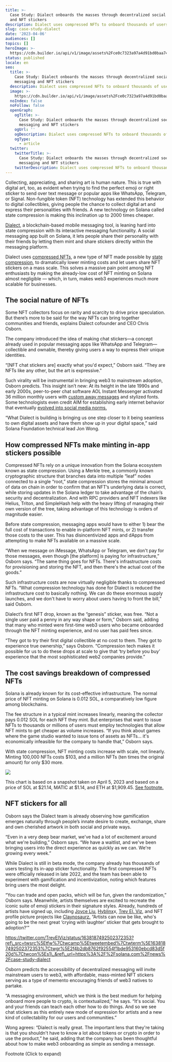 ```yaml
---
title: >-
  Case Study: Dialect onboards the masses through decentralized social messaging
  and NFT stickers
description: Dialect uses compressed NFTs to onboard thousands of users for free.
slug: case-study-dialect
date: '2023-04-06'
audiences: []
topics: []
heroImage: >-
  https://cdn.builder.io/api/v1/image/assets%2Fce0c7323a97a4d91bd0baa7490ec9139%2F9fc613df6f194ba9889f32e8b2aec591
status: published
locale: en
seo:
  title: >-
    Case Study: Dialect onboards the masses through decentralized social
    messaging and NFT stickers
  description: Dialect uses compressed NFTs to onboard thousands of users for free.
  image: >-
    https://cdn.builder.io/api/v1/image/assets%2Fce0c7323a97a4d91bd0baa7490ec9139%2F9fc613df6f194ba9889f32e8b2aec591
  noIndex: false
  noFollow: false
  openGraph:
    ogTitle: >-
      Case Study: Dialect onboards the masses through decentralized social
      messaging and NFT stickers
    ogUrl: ''
    ogDescription: Dialect uses compressed NFTs to onboard thousands of users for free.
    ogType:
      - article
  twitter:
    twitterTitle: >-
      Case Study: Dialect onboards the masses through decentralized social
      messaging and NFT stickers
    twitterDescription: Dialect uses compressed NFTs to onboard thousands of users for free.
---
```


Collecting, appreciating, and sharing art is human nature. This is true with digital art, too, as evident when trying to find the perfect emoji or right sticker to send over text message or popular apps like WhatsApp, Telegram, or Signal. Non-fungible token (NFT) technology has extended this behavior to digital collectibles, giving people the chance to collect digital art and express their personalities with friends. A new technology on Solana called state compression is making this inclination up to 2000 times cheaper.

[Dialect](https://www.dialect.to/?ref=solana.ghost.io), a blockchain-based mobile messaging tool, is leaning hard into state compression with its interactive messaging functionality. A social messaging app built on Solana, it lets people share their personality with their friends by letting them mint and share stickers directly within the messaging platform.

Dialect uses [compressed NFTs](https://solana.com/news/how-to-use-compressed-nfts-on-solana?ref=solana.ghost.io), a new type of NFT made possible by [state compression](https://solana.com/news/state-compression-compressed-nfts-solana?ref=solana.ghost.io), to dramatically lower minting costs and let users share NFT stickers on a mass scale. This solves a massive pain point among NFT enthusiasts by making the already-low cost of NFT minting on Solana almost negligible — which, in turn, makes web3 experiences much more scalable for businesses.

## **The social nature of NFTs**

Some NFT collectors focus on rarity and scarcity to drive price speculation. But there’s more to be said for the way NFTs can bring together communities and friends, explains Dialect cofounder and CEO Chris Osborn.

The company introduced the idea of making chat stickers—a concept already used in popular messaging apps like WhatsApp and Telegram—collectible and ownable, thereby giving users a way to express their unique identities.

“\[NFT chat stickers are\] exactly what you'd expect,” Osborn said. “They are NFTs like any other, but the art is expressive."

Such virality will be instrumental in bringing web3 to mainstream adoption, Osborn predicts. This insight isn’t new: At its height in the late 1990s and early 2000s, peer-to-peer chat software AOL Instant Messenger activated 36 million monthly users with [custom away messages](https://www.smithsonianmag.com/innovation/in-25-years-since-its-launch-aol-instant-messenger-has-never-been-away-180980086/?ref=solana.ghost.io) and stylized fonts. Some technologists even credit AIM for establishing early internet behavior that eventually [evolved into social media norms.](https://www.technologyreview.com/2017/12/14/67582/aol-instant-messenger-made-social-media-what-it-is-today/?ref=solana.ghost.io)

“What Dialect is building is bringing us one step closer to it being seamless to own digital assets and have them show up in your digital space,” said Solana Foundation technical lead Jon Wong.

## **How compressed NFTs make minting in-app stickers possible**

Compressed NFTs rely on a unique innovation from the Solana ecosystem known as state compression. Using a Merkle tree, a commonly known cryptographic structure that branches data into multiple “leaf” nodes connected to a single “root,” state compression stores the minimal amount of data on chain in order to confirm that an NFT’s underlying data is correct, while storing updates in the Solana ledger to take advantage of the chain’s security and decentralization. And with RPC providers and NFT indexers like Helius, Triton, and SimpleHash help with the heavy lifting of managing their own version of the tree, taking advantage of this technology is orders of magnitude easier.

Before state compression, messaging apps would have to either 1) bear the full cost of transactions to enable in-platform NFT mints, or 2) transfer those costs to the user. This has disincentivized apps and dApps from attempting to make NFTs available on a massive scale.

“When we message on iMessage, WhatsApp or Telegram, we don't pay for those messages, even though \[the platform\] is paying for infrastructure,” Osborn says. “The same thing goes for NFTs. There's infrastructure costs for provisioning and storing the NFT, and then there's the actual cost of the goods.”

Such infrastructure costs are now virtually negligible thanks to compressed NFTs. “What compression technology has done for Dialect is reduced the infrastructure cost to basically nothing. We can do these enormous supply launches, and we don't have to worry about users having to front the bill,” said Osborn.

Dialect’s first NFT drop, known as the “genesis” sticker, was free. “Not a single user paid a penny in any way shape or form,” Osborn said, adding that many who minted were first-time web3 users who became onboarded through the NFT minting experience, and no user has paid fees since.

“They got to try their first digital collectible at no cost to them. They got to experience true ownership,” says Osborn. “Compression tech makes it possible for us to do these drops at scale to give that ‘try before you buy’ experience that the most sophisticated web2 companies provide.”

## **The cost savings breakdown of compressed NFTs**

Solana is already known for its cost-effective infrastructure. The normal price of NFT minting on Solana is 0.012 SOL, a comparatively low figure among blockchains.

The fee structure in a typical mint increases linearly, meaning the collector pays 0.012 SOL for each NFT they mint. But enterprises that want to issue NFTs to thousands or millions of users must employ technologies that allow NFT mints to get cheaper as volume increases. “If you think about games where the game studio wanted to issue tons of assets as NFTs… it's economically infeasible for the company to handle that,” Osborn says.

With state compression, NFT minting costs increase with scale, not linearly. Minting 100,000 NFTs costs $103, and a million NFTs (ten times the original amount) for only $30 more.

![](/case-study-dialect/image-1.png)

This chart is based on a snapshot taken on April 5, 2023 and based on a price of SOL at $21.14, MATIC at $1.14, and ETH at $1,909.45. [See footnote.](https://solana.com/news/case-study-dialect#fn)

## **NFT stickers for all**

Osborn says the Dialect team is already observing how gamification emerges naturally through people’s innate desire to create, exchange, share and own cherished artwork in both social and private ways.

“Even in a very deep bear market, we've had a lot of excitement around what we're building,” Osborn says. “We have a waitlist, and we've been bringing users into the direct experience as quickly as we can. We're growing every week.”

While Dialect is still in beta mode, the company already has thousands of users testing its in-app sticker functionality. The first compressed NFTs were officially released in late 2022, and the team has been able to experiment with gamification and incentivization, noting which features bring users the most delight.

“You can trade and open packs, which will be fun, given the randomization,” Osborn says. Meanwhile, artists themselves are excited to recreate the iconic suite of emoji stickers in their signature styles. Already, hundreds of artists have signed up, including [Joyce Liu](https://exchange.art/joice-loo/nfts?ref=solana.ghost.io), [Hyblinx](https://exchange.art/hyblinxx/nfts?ref=solana.ghost.io)x, [Trev El. Viz](https://exchange.art/Trev%20El.%20Viz%20/nfts?ref=solana.ghost.io), and NFT profile picture projects like [Claynosaurz.](https://claynosaurz.com/?ref=solana.ghost.io) “Artists can now be like, who's going to be the next great ‘crying with laughter’ sticker that gets brought to adoption?’”

https://twitter.com/TrevElViz/status/1638187492502372353?ref\_src=twsrc%5Etfw%7Ctwcamp%5Etweetembed%7Ctwterm%5E1638187492502372353%7Ctwgr%5E2f4b2db8762f92554f1bde953160ebcd83d5f20d%7Ctwcon%5Es1\_&ref\_url=https%3A%2F%2Fsolana.com%2Fnews%2Fcase-study-dialect

Osborn predicts the accessibility of decentralized messaging will invite mainstream users to web3, with affordable, mass-minted NFT stickers serving as a type of memento encouraging friends of web3 natives to partake.

“A messaging environment, which we think is the best medium for helping onboard more people to crypto, is contextualized,” he says. “It's social. You and your friends can teach each other how to do things. And so we see chat stickers as this entirely new mode of expression for artists and a new kind of collectability for our users and communities.”

Wong agrees: “Dialect is really great. The important lens that they're taking is that you shouldn't have to know a lot about tokens or crypto in order to use the product,” he said, adding that the company has been thoughtful about how to make web3 onboarding as simple as sending a message.

Footnote (Click to expand)

